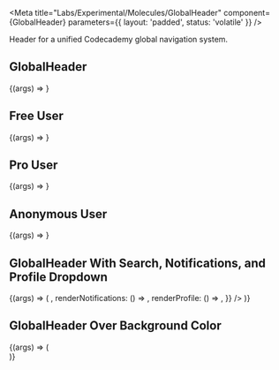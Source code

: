 
<Meta
  title="Labs/Experimental/Molecules/GlobalHeader"
  component={GlobalHeader}
  parameters={{ layout: 'padded', status: 'volatile' }}
/>

Header for a unified Codecademy global navigation system.

## GlobalHeader

<Canvas withSource="open">
  <Story name="GlobalHeader">
    {(args) => <GlobalHeader variant={{ type: 'free' }} />}
  </Story>
</Canvas>

<Props of={GlobalHeader} />

## Free User

<Canvas>
  <Story name="Free User Global Header">
    {(args) => <GlobalHeader variant={{ type: 'free' }} />}
  </Story>
</Canvas>

## Pro User

<Canvas>
  <Story name="Pro User Global Header">
    {(args) => <GlobalHeader variant={{ type: 'pro' }} />}
  </Story>
</Canvas>

## Anonymous User

<Canvas>
  <Story name="Anonymous User Global Header">
    {(args) => <GlobalHeader variant={{ type: 'anon' }} />}
  </Story>
</Canvas>

## GlobalHeader With Search, Notifications, and Profile Dropdown

<Canvas>
  <Story name="GlobalHeader Search Notifications Profile">
    {(args) => (
      <GlobalHeader
        variant={{
          type: 'pro',
          renderSearch: () => <IconButton icon={SearchIcon} />,
          renderNotifications: () => <IconButton icon={BellIcon} />,
          renderProfile: () => <IconButton icon={PersonIcon} />,
        }}
      />
    )}
  </Story>
</Canvas>

## GlobalHeader Over Background Color

<Canvas>
  <Story name="Background Color GlobalHeader">
    {(args) => (
      <div style={{ backgroundColor: colors.beige }}>
        <GlobalHeader variant={{ type: 'anon' }} />
      </div>
    )}
  </Story>
</Canvas>
